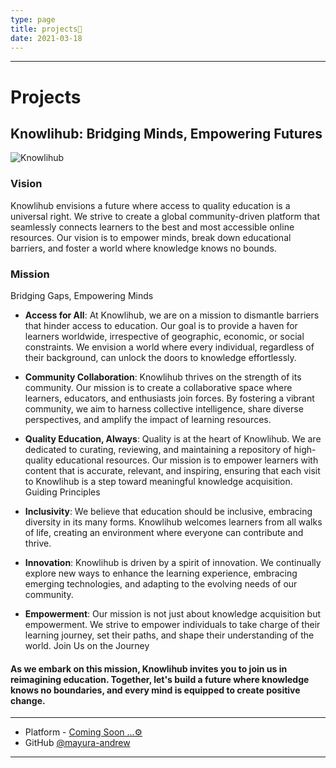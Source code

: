```yaml
---
type: page
title: projects🚀
date: 2021-03-18
---
```

---
# Projects

## Knowlihub: Bridging Minds, Empowering Futures

![Knowlihub](../public/images/logo.ico)
### Vision

Knowlihub envisions a future where access to quality education is a universal right. 
We strive to create a global community-driven platform that seamlessly connects learners to 
the best and most accessible online resources. Our vision is to empower minds, break down 
educational barriers, and foster a world where knowledge knows no bounds.

### Mission

Bridging Gaps, Empowering Minds

- <b>Access for All</b>:
At Knowlihub, we are on a mission to dismantle barriers that hinder access to education. Our goal is to provide a haven for learners worldwide, irrespective of geographic, economic, or social constraints. We envision a world where every individual, regardless of their background, can unlock the doors to knowledge effortlessly.

- <b>Community Collaboration</b>:
Knowlihub thrives on the strength of its community. Our mission is to create a collaborative space where learners, educators, and enthusiasts join forces. By fostering a vibrant community, we aim to harness collective intelligence, share diverse perspectives, and amplify the impact of learning resources.

- <b>Quality Education, Always</b>:
Quality is at the heart of Knowlihub. We are dedicated to curating, reviewing, and maintaining a repository of high-quality educational resources. Our mission is to empower learners with content that is accurate, relevant, and inspiring, ensuring that each visit to Knowlihub is a step toward meaningful knowledge acquisition.
Guiding Principles

- <b>Inclusivity</b>:
We believe that education should be inclusive, embracing diversity in its many forms. Knowlihub welcomes learners from all walks of life, creating an environment where everyone can contribute and thrive.

- <b>Innovation</b>:
Knowlihub is driven by a spirit of innovation. We continually explore new ways to enhance the learning experience, embracing emerging technologies, and adapting to the evolving needs of our community.

- <b>Empowerment</b>:
Our mission is not just about knowledge acquisition but empowerment. We strive to empower individuals to take charge of their learning journey, set their paths, and shape their understanding of the world.
Join Us on the Journey

#### As we embark on this mission, Knowlihub invites you to join us in reimagining education. Together, let's build a future where knowledge knows no boundaries, and every mind is equipped to create positive change.
---

- Platform - [Coming Soon ...⚙️](https://mayura-andrew.github.io/Knowlihub/)
- GitHub [@mayura-andrew](https://github.com/mayura-andrew)


---

